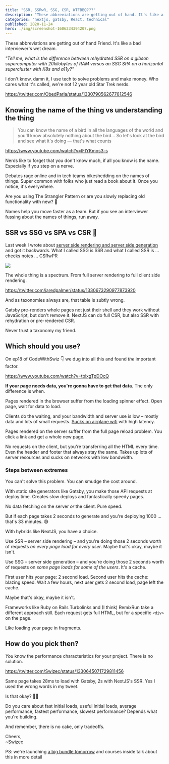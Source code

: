 ```yaml
---
title: "SSR, SSRwR, SSG, CSR, WTFBBQ???" 
description: "These abbreviations are getting out of hand. It's like a bad interviewer's wet dream." 
categories: "nextjs, gatsby, React, technical"
published: 2020-11-24
hero: ./img/screenshot-1606234394207.png
---
```


These abbreviations are getting out of hand Friend. It's like a bad interviewer's wet dream.

*"Tell me, what is the difference between rehydrated SSR on a gibson supercomputer with 20kilobytes of RAM versus an SSG SPA on a horizontal supercluster with K8s and a11y?"*

I don't know, damn it, I use tech to solve problems and make money. Who cares what it's called, we're not 12 year old Star Trek nerds.

https://twitter.com/ObedParla/status/1330790562677612546

## Knowing the name of the thing vs understanding the thing

> You can know the name of a bird in all the languages of the world and you'll know absolutely nothing about the bird... So let's look at the bird and see what it's doing — that's what counts

https://www.youtube.com/watch?v=lFIYKmos3-s

Nerds like to forget that you don't know much, if all you know is the name. Especially if you step on a nerve. 

Debates rage online and in tech teams bikeshedding on the names of things. Super common with folks who just read a book about it. Once you notice, it's everywhere.

Are you using The Strangler Pattern or are you slowly replacing old functionality with new? 🤔

Names help you move faster as a team. But if you see an interviewer fussing about the names of things, run away.

## SSR vs SSG vs SPA vs CSR 🤨

Last week I wrote about [server side rendering and server side generation](https://swizec.com/blog/gatsby-to-nextjs-pt1-server-side-render-or-server-side-generate) and got it backwards. What I called SSG is SSR and what I called SSR is ... checks notes ... CSRwPR

![](giphy:han_solo_shrug)

The whole thing is a spectrum. From full server rendering to full client side rendering.

https://twitter.com/jaredpalmer/status/1330673290977873920

And as taxonomies always are, that table is subtly wrong. 

Gatsby pre-renders whole pages not just their shell and they work without JavaScript, but don't remove it. NextJS can do full CSR, but also SSR with rehydration or pre-rendered CSR.

Never trust a taxonomy my friend.

## Which should you use?

On ep18 of CodeWithSwiz 👇 we dug into all this and found *the* important factor.

https://www.youtube.com/watch?v=tblxgTpDOcQ

**If your page needs data, you're gonna have to get that data.** The only difference is when.

Pages rendered in the browser suffer from the loading spinner effect. Open page, wait for data to load. 

Clients do the waiting, and your bandwidth and server use is low – mostly data and lots of small requests. [Sucks on airplane wifi](https://swizec.com/blog/the-ultimate-test-for-your-webapp:-airplane-wifi) with high latency.

Pages rendered on the server suffer from the full page reload problem. You click a link and get a whole new page. 

No requests on the client, but you're transferring all the HTML every time. Even the header and footer that always stay the same. Takes up lots of server resources and sucks on networks with low bandwidth. 

### Steps between extremes 

You can't solve this problem. You can smudge the cost around.

With static site generators like Gatsby, you make those API requests at deploy time. Creates slow deploys and fantastically speedy pages.

No data fetching on the server *or* the client. Pure speed.

But if each page takes 2 seconds to generate and you're deploying 1000 ... that's 33 minutes. 😅

With hybrids like NextJS, you have a choice.

Use SSR – server side rendering – and you're doing those 2 seconds worth of requests *on every page load for every user*. Maybe that's okay, maybe it isn't.

Use SSG – server side generation – and you're doing those 2 seconds worth of requests on *some page loads for some of the users*. It's a cache.

First user hits your page: 2 second load. Second user hits the cache: blazing speed. Wait a few hours, next user gets 2 second load, page left the cache.

Maybe that's okay, maybe it isn't.

Frameworks like Ruby on Rails Turbolinks and (I think) RemixRun take a different approach still. Each request gets full HTML, but for a specific `<div>` on the page.

Like loading your page in fragments.

## How do you pick then?

*You* know the performance characteristics for your project. There is no solution.

https://twitter.com/Swizec/status/1330645071729811456

Same page takes 28ms to load with Gatsby, 2s with NextJS's SSR. Yes I used the wrong words in my tweet.

Is that okay? 🤷‍♂️

Do you care about fast initial loads, useful initial loads, average performance, fastest performance, slowest performance? Depends what you're building.

And remember, there is no cake, only tradeoffs.

Cheers,<br/>
~Swizec

PS: we're launching [a big bundle tomorrow](https://learnetto.com/blackfriday) and courses inside talk about this in more detail
